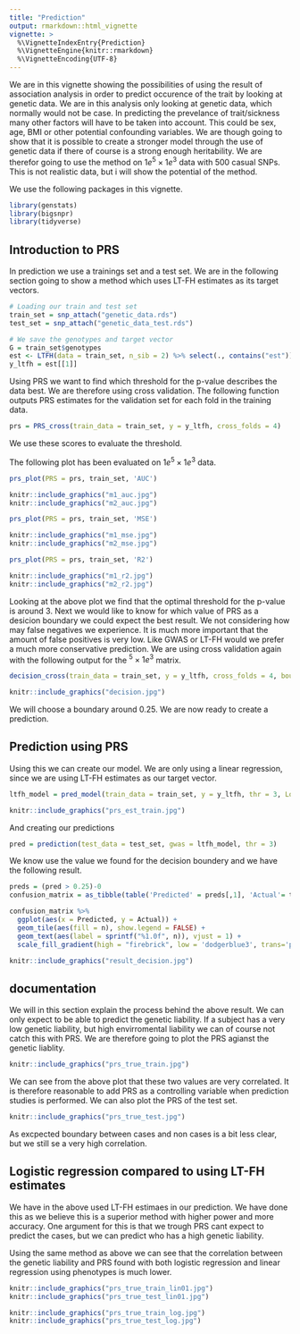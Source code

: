 ```yaml
---
title: "Prediction"
output: rmarkdown::html_vignette
vignette: >
  %\VignetteIndexEntry{Prediction}
  %\VignetteEngine{knitr::rmarkdown}
  %\VignetteEncoding{UTF-8}
---
```


We are in this vignette showing the possibilities of using the result of association analysis in order to predict occurence of the trait by looking at genetic data. We are in this analysis only looking at genetic data, which normally would not be case. In predicting the prevelance of trait/sickness many other factors will have to be taken into account. This could be sex, age, BMI or other potential confounding variables. We are though going to show that it is possible to create a stronger model through the use of genetic data if there of course is a strong enough heritability. We are therefor going to use the method on $1e^5\times1e^3$ data with 500 casual SNPs. This is not realistic data, but i will show the potential of the method.

We use the following packages in this vignette.

```r
library(genstats)
library(bigsnpr)
library(tidyverse)
```


## Introduction to PRS 

In prediction we use a trainings set and a test set. We are in the following section going to show a method which uses LT-FH estimates as its target vectors.
```r
# Loading our train and test set
train_set = snp_attach("genetic_data.rds")
test_set = snp_attach("genetic_data_test.rds")

# We save the genotypes and target vector
G = train_set$genotypes
est <- LTFH(data = train_set, n_sib = 2) %>% select(., contains("est"))
y_ltfh = est[[1]]

```

Using PRS we want to find which threshold for the p-value describes the data best. We are therefore using cross validation. The following function outputs PRS estimates for the validation set for each fold in the training data.

```r
prs = PRS_cross(train_data = train_set, y = y_ltfh, cross_folds = 4)
```

We use these scores to evaluate the threshold. 

The following plot has been evaluated on $1e^5\times1e^3$ data.

```r
prs_plot(PRS = prs, train_set, 'AUC')
```

```r
knitr::include_graphics("m1_auc.jpg")
knitr::include_graphics("m2_auc.jpg")
```


```r
prs_plot(PRS = prs, train_set, 'MSE')
```


```r
knitr::include_graphics("m1_mse.jpg")
knitr::include_graphics("m2_mse.jpg")
```


```r
prs_plot(PRS = prs, train_set, 'R2')
```


```r
knitr::include_graphics("m1_r2.jpg")
knitr::include_graphics("m2_r2.jpg")
```


Looking at the above plot we find that the optimal threshold for the p-value is around 3.
Next we would like to know for which value of PRS as a desicion boundary we could expect the best result. We not considering how may false negatives we experience. It is much more important that the amount of false positives is very low. Like GWAS or LT-FH would we prefer a much more conservative prediction. We are using cross validation again with the following output for the $^5\times1e^3$ matrix.

```r
decision_cross(train_data = train_set, y = y_ltfh, cross_folds = 4, bounds=seq(0.2, 0.3, 0.01), thr = 3)
```


```r
knitr::include_graphics("decision.jpg")
```

We will choose a boundary around 0.25. We are now ready to create a prediction.



## Prediction using PRS
Using this we can create our model. We are only using a linear regression, since we are using LT-FH estimates as our target vector.
```r
ltfh_model = pred_model(train_data = train_set, y = y_ltfh, thr = 3, LogReg = FALSE)
```

```r
knitr::include_graphics("prs_est_train.jpg")
```

And creating our predictions

```r
pred = prediction(test_data = test_set, gwas = ltfh_model, thr = 3)
```

We know use the value we found for the decision boundery and we have the following result.

```r
preds = (pred > 0.25)-0
confusion_matrix = as_tibble(table('Predicted' = preds[,1], 'Actual'= test_set$fam$pheno_0))

confusion_matrix %>% 
  ggplot(aes(x = Predicted, y = Actual)) +
  geom_tile(aes(fill = n), show.legend = FALSE) +
  geom_text(aes(label = sprintf("%1.0f", n)), vjust = 1) +
  scale_fill_gradient(high = "firebrick", low = 'dodgerblue3', trans='pseudo_log')
```

```r
knitr::include_graphics("result_decision.jpg")
```


## documentation

We will in this section explain the process behind the above result. We can only expect to be able to predict the genetic liability. If a subject has a very low genetic liability, but high envirromental liability we can of course not catch this with PRS. We are therefore going to plot the PRS agianst the genetic liablity.

```r
knitr::include_graphics("prs_true_train.jpg")
```

We can see from the above plot that these two values are very correlated. It is therefore reasonable to add PRS as a controlling variable when prediction studies is performed. We can also plot the PRS of the test set.

```r
knitr::include_graphics("prs_true_test.jpg")
```

As excpected boundary between cases and non cases is a bit less clear, but we still se a very high correlation.


## Logistic regression compared to using LT-FH estimates

We have in the above used LT-FH estimaes in our prediction. We have done this as we believe this is a superior method with higher power and more accuracy. One argument for this is that we trough PRS cant expect to predict the cases, but we can predict who has a high genetic liability.

Using the same method as above we can see that the correlation between the genetic liability and PRS found with both logistic regression and linear regression using phenotypes is much lower.


```r
knitr::include_graphics("prs_true_train_lin01.jpg")
knitr::include_graphics("prs_true_test_lin01.jpg")
```

```r
knitr::include_graphics("prs_true_train_log.jpg")
knitr::include_graphics("prs_true_test_log.jpg")
```






